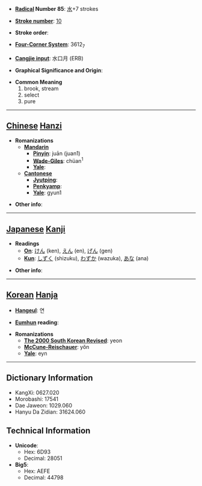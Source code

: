 * '''[[Wiktionary:Chinese radical index| Radical]] Number 85''': [[Wiktionary:Chinese radical index 水|水]]+7 strokes

* '''[[Wiktionary:Chinese total strokes index|Stroke number]]''': [[Wiktionary:Chinese total strokes index 10|10]]

* '''Stroke order''': 

* '''[[Wiktionary:Chinese four corner index|Four-Corner System]]''': 3612<sub>7</sub>

* '''[[Wiktionary:Chinese Cangjie index|Cangjie input]]''': 水口月 (ERB)

* '''Graphical Significance and Origin''': 

* '''Common Meaning'''
*#brook, stream
*# select
*# pure


----

== [[Chinese]] [[Hanzi]] ==

* '''Romanizations'''
** '''[[Mandarin]]'''
*** '''[[Pinyin]]''': juān (juan1)
*** '''[[Wade-Giles]]''': chüan<sup>1</sup>
*** '''[[Yale]]''': 
** '''[[Cantonese]]'''
*** '''[[Jyutping]]''':
*** '''[[Penkyamp]]''': 
*** '''[[Yale]]''': gyun1

* '''Other info''': 

----

== [[Japanese]] [[Kanji]] ==

* '''Readings'''
** '''[[On]]''': [[けん]] (ken), [[えん]] (en), [[げん]] (gen)
** '''[[Kun]]''': [[しずく]] (shizuku), [[わずか]] (wazuka), [[あな]] (ana)

* '''Other info''':  

----

== [[Korean]] [[Hanja]] ==

* '''[[Hangeul]]''': 연

* '''[[Eumhun]] reading''': 

* '''Romanizations'''
** '''[[The 2000 South Korean Revised Romanization|The 2000 South Korean Revised]]''': yeon
** '''[[McCune-Reischauer]]''': yŏn
** '''[[Yale]]''': eyn

----

== Dictionary Information ==

* KangXi: 0627.020
* Morobashi: 17541
* Dae Jaweon: 1029.060
* Hanyu Da Zidian: 31624.060

== Technical Information ==

* '''Unicode''':
** Hex: 6D93
** Decimal: 28051
* '''Big5''':
** Hex: AEFE
** Decimal: 44798